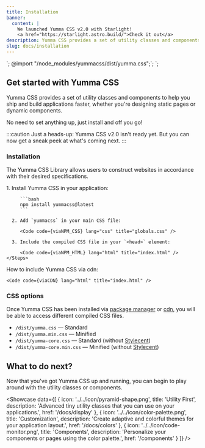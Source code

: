 ```yaml
---
title: Installation
banner:
  content: |
    We launched Yumma CSS v2.0 with Starlight!
    <a href="https://starlight.astro.build/">Check it out</a>
description: Yumma CSS provides a set of utility classes and components to help you ship and build applications faster, whether you're designing static pages or dynamic components.
slug: docs/installation
---
```



<link rel="stylesheet" href="styles/globals.css">`;
@import "/node_modules/yummacss/dist/yumma.css";`;
<link href="https://cdn.jsdelivr.net/gh/yumma-lib/yumma-css@latest/dist/yumma.min.css" rel="stylesheet" crossorigin="anonymous">`;


## Get started with Yumma CSS

Yumma CSS provides a set of utility classes and components to help you ship and build applications faster, whether you're designing static pages or dynamic components.

No need to set anything up, just install and off you go!

:::caution
Just a heads-up: Yumma CSS v2.0 isn't ready yet. But you can now get a sneak peek at what's coming next.
:::

### Installation

The Yumma CSS Library allows users to construct websites in accordance with their desired specifications.

<Tabs>
  <TabItem label="Via NPM" icon="seti:npm">
    <Steps>
      1. Install Yumma CSS in your application:

         ```bash
         npm install yummacss@latest
         ```

      2. Add `yummacss` in your main CSS file:

         <Code code={viaNPM_CSS} lang="css" title="globals.css" />

      3. Include the compiled CSS file in your `<head>` element:

         <Code code={viaNPM_HTML} lang="html" title="index.html" />
    </Steps>
  </TabItem>

  <TabItem label="Try the CDN" icon="document">
    How to include Yumma CSS via cdn:

    <Code code={viaCDN} lang="html" title="index.html" />
  </TabItem>
</Tabs>

### CSS options

Once Yumma CSS has been installed via [package manager](https://www.npmjs.com/package/yummacss) or [cdn](https://www.jsdelivr.com/package/npm/yummacss), you will be able to access different compiled CSS files.

- `/dist/yumma.css` — Standard
- `/dist/yumma.min.css` — Minified
- `/dist/yumma-core.css` — Standard (without [Stylecent](/docs/stylecent))
- `/dist/yumma-core.min.css` — Minified (without [Stylecent](/docs/stylecent))

## What to do next?

Now that you've got Yumma CSS up and running, you can begin to play around with the utility classes or components.

<Showcase
 data={[
    {
      icon: '../../icon/pyramid-shape.png',
      title: 'Utility First',
      description: 'Advanced tiny utility classes that you can use on your applications.',
      href: '/docs/display'
    },
    {
      icon: '../../icon/color-palette.png',
      title: 'Customization',
      description: 'Create adaptive and colorful themes for your application layout.',
      href: '/docs/colors'
    },
    {
      icon: '../../icon/code-monitor.png',
      title: 'Components',
      description: 'Personalize your components or pages using the color palette.',
      href: '/components'
    }
 ]}
/>